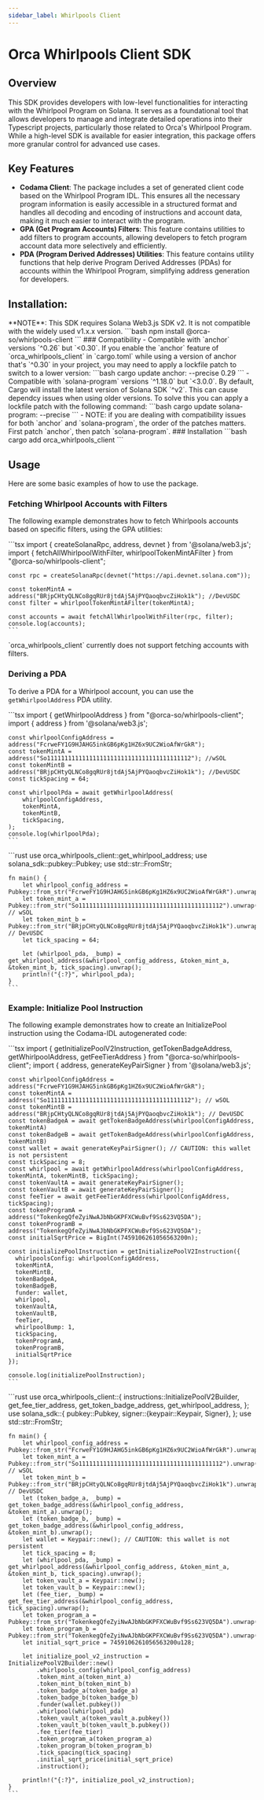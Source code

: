 ```yaml
---
sidebar_label: Whirlpools Client
---
```


# Orca Whirlpools Client SDK

## Overview
This SDK provides developers with low-level functionalities for interacting with the Whirlpool Program on Solana. It serves as a foundational tool that allows developers to manage and integrate detailed operations into their Typescript projects, particularly those related to Orca's Whirlpool Program. While a high-level SDK is available for easier integration, this package offers more granular control for advanced use cases.

## Key Features
- **Codama Client**: The package includes a set of generated client code based on the Whirlpool Program IDL. This ensures all the necessary program information is easily accessible in a structured format and handles all decoding and encoding of instructions and account data, making it much easier to interact with the program.
- **GPA (Get Program Accounts) Filters**: This feature contains utilities to add filters to program accounts, allowing developers to fetch program account data more selectively and efficiently.
- **PDA (Program Derived Addresses) Utilities**: This feature contains utility functions that help derive Program Derived Addresses (PDAs) for accounts within the Whirlpool Program, simplifying address generation for developers.

## Installation:

<Tabs groupId="programming-languages">
  <TabItem value="ts" label="Typescript" default>
    **NOTE**: This SDK requires Solana Web3.js SDK v2. It is not compatible with the widely used v1.x.x version.
    ```bash
    npm install @orca-so/whirlpools-client
    ```
  </TabItem>
  <TabItem value="rust" label="Rust">
    ### Compatibility
    - Compatible with `anchor` versions `^0.26` but `<0.30`. If you enable the `anchor` feature of `orca_whirlpools_client` in `cargo.toml` while using a version of anchor that's `^0.30` in your project, you may need to apply a lockfile patch to switch to a lower version:
    ```bash
    cargo update anchor:<current-version> --precise 0.29
    ```
    - Compatible with `solana-program` versions `^1.18.0` but `<3.0.0`. By default, Cargo will install the latest version of Solana SDK `^v2`. This can cause dependcy issues when using older versions. To solve this you can apply a lockfile patch with the following command:
      ```bash
      cargo update solana-program:<current-version> --precise <required-version>
      ```
    - NOTE: if you are dealing with compatibility issues for both `anchor` and `solana-program`, the order of the patches matters. First patch `anchor`, then patch `solana-program`.
    ### Installation
    ```bash
    cargo add orca_whirlpools_client
    ```
  </TabItem>
</Tabs>

## Usage
Here are some basic examples of how to use the package.

### Fetching Whirlpool Accounts with Filters
The following example demonstrates how to fetch Whirlpools accounts based on specific filters, using the GPA utilities:

<Tabs groupId="programming-languages">
  <TabItem value="ts" label="Typescript" default>
    ```tsx
    import { createSolanaRpc, address, devnet } from '@solana/web3.js';
    import { fetchAllWhirlpoolWithFilter, whirlpoolTokenMintAFilter } from "@orca-so/whirlpools-client";

    const rpc = createSolanaRpc(devnet("https://api.devnet.solana.com"));

    const tokenMintA = address("BRjpCHtyQLNCo8gqRUr8jtdAj5AjPYQaoqbvcZiHok1k"); //DevUSDC
    const filter = whirlpoolTokenMintAFilter(tokenMintA);

    const accounts = await fetchAllWhirlpoolWithFilter(rpc, filter);
    console.log(accounts);
    ```
  </TabItem>
  <TabItem value="rust" label="Rust">
    `orca_whirlpools_client` currently does not support fetching accounts with filters.
  </TabItem>
</Tabs>



### Deriving a PDA
To derive a PDA for a Whirlpool account, you can use the `getWhirlpoolAddress` PDA utility.

<Tabs groupId="programming-languages">
  <TabItem value="ts" label="Typescript" default>
    ```tsx
    import { getWhirlpoolAddress } from "@orca-so/whirlpools-client";
    import { address } from '@solana/web3.js';

    const whirlpoolConfigAddress = address("FcrweFY1G9HJAHG5inkGB6pKg1HZ6x9UC2WioAfWrGkR");
    const tokenMintA = address("So11111111111111111111111111111111111111112"); //wSOL
    const tokenMintB = address("BRjpCHtyQLNCo8gqRUr8jtdAj5AjPYQaoqbvcZiHok1k"); //DevUSDC
    const tickSpacing = 64;

    const whirlpoolPda = await getWhirlpoolAddress(
        whirlpoolConfigAddress,
        tokenMintA,
        tokenMintB,
        tickSpacing,
    );
    console.log(whirlpoolPda);
    ```
  </TabItem>
  <TabItem value="rust" label="Rust">
    ```rust
    use orca_whirlpools_client::get_whirlpool_address;
    use solana_sdk::pubkey::Pubkey;
    use std::str::FromStr;

    fn main() {
        let whirlpool_config_address = Pubkey::from_str("FcrweFY1G9HJAHG5inkGB6pKg1HZ6x9UC2WioAfWrGkR").unwrap();
        let token_mint_a = Pubkey::from_str("So11111111111111111111111111111111111111112").unwrap(); // wSOL
        let token_mint_b = Pubkey::from_str("BRjpCHtyQLNCo8gqRUr8jtdAj5AjPYQaoqbvcZiHok1k").unwrap(); // DevUSDC
        let tick_spacing = 64;

        let (whirlpool_pda, _bump) = get_whirlpool_address(&whirlpool_config_address, &token_mint_a, &token_mint_b, tick_spacing).unwrap();
        println!("{:?}", whirlpool_pda);
    }
    ```
  </TabItem>
</Tabs>

### Example: Initialize Pool Instruction
The following example demonstrates how to create an InitializePool instruction using the Codama-IDL autogenerated code:

<Tabs groupId="programming-languages">
  <TabItem value="ts" label="Typescript" default>
    ```tsx
    import { getInitializePoolV2Instruction, getTokenBadgeAddress, getWhirlpoolAddress, getFeeTierAddress } from "@orca-so/whirlpools-client";
    import { address, generateKeyPairSigner } from '@solana/web3.js';

    const whirlpoolConfigAddress = address("FcrweFY1G9HJAHG5inkGB6pKg1HZ6x9UC2WioAfWrGkR");
    const tokenMintA = address("So11111111111111111111111111111111111111112"); // wSOL
    const tokenMintB = address("BRjpCHtyQLNCo8gqRUr8jtdAj5AjPYQaoqbvcZiHok1k"); // DevUSDC
    const tokenBadgeA = await getTokenBadgeAddress(whirlpoolConfigAddress, tokenMintA)
    const tokenBadgeB = await getTokenBadgeAddress(whirlpoolConfigAddress, tokenMintB)
    const wallet = await generateKeyPairSigner(); // CAUTION: this wallet is not persistent
    const tickSpacing = 8;
    const whirlpool = await getWhirlpoolAddress(whirlpoolConfigAddress, tokenMintA, tokenMintB, tickSpacing);
    const tokenVaultA = await generateKeyPairSigner();
    const tokenVaultB = await generateKeyPairSigner();
    const feeTier = await getFeeTierAddress(whirlpoolConfigAddress, tickSpacing);
    const tokenProgramA = address("TokenkegQfeZyiNwAJbNbGKPFXCWuBvf9Ss623VQ5DA");
    const tokenProgramB = address("TokenkegQfeZyiNwAJbNbGKPFXCWuBvf9Ss623VQ5DA");
    const initialSqrtPrice = BigInt(7459106261056563200n);

    const initializePoolInstruction = getInitializePoolV2Instruction({
      whirlpoolsConfig: whirlpoolConfigAddress,
      tokenMintA,
      tokenMintB,
      tokenBadgeA,
      tokenBadgeB,
      funder: wallet,
      whirlpool,
      tokenVaultA,
      tokenVaultB,
      feeTier,
      whirlpoolBump: 1,
      tickSpacing,
      tokenProgramA,
      tokenProgramB,
      initialSqrtPrice
    });

    console.log(initializePoolInstruction);
    ```
  </TabItem>
  <TabItem value="rust" label="Rust">
    ```rust
    use orca_whirlpools_client::{
        instructions::InitializePoolV2Builder,
        get_fee_tier_address,
        get_token_badge_address,
        get_whirlpool_address,
    };
    use solana_sdk::{
        pubkey::Pubkey,
        signer::{keypair::Keypair, Signer},
    };
    use std::str::FromStr;

    fn main() {
        let whirlpool_config_address = Pubkey::from_str("FcrweFY1G9HJAHG5inkGB6pKg1HZ6x9UC2WioAfWrGkR").unwrap();
        let token_mint_a = Pubkey::from_str("So11111111111111111111111111111111111111112").unwrap(); // wSOL
        let token_mint_b = Pubkey::from_str("BRjpCHtyQLNCo8gqRUr8jtdAj5AjPYQaoqbvcZiHok1k").unwrap(); // DevUSDC
        let (token_badge_a, _bump) = get_token_badge_address(&whirlpool_config_address, &token_mint_a).unwrap();
        let (token_badge_b, _bump) = get_token_badge_address(&whirlpool_config_address, &token_mint_b).unwrap();
        let wallet = Keypair::new(); // CAUTION: this wallet is not persistent
        let tick_spacing = 8;
        let (whirlpool_pda, _bump) = get_whirlpool_address(&whirlpool_config_address, &token_mint_a, &token_mint_b, tick_spacing).unwrap();
        let token_vault_a = Keypair::new();
        let token_vault_b = Keypair::new();
        let (fee_tier, _bump) = get_fee_tier_address(&whirlpool_config_address, tick_spacing).unwrap();
        let token_program_a = Pubkey::from_str("TokenkegQfeZyiNwAJbNbGKPFXCWuBvf9Ss623VQ5DA").unwrap();
        let token_program_b = Pubkey::from_str("TokenkegQfeZyiNwAJbNbGKPFXCWuBvf9Ss623VQ5DA").unwrap();
        let initial_sqrt_price = 7459106261056563200u128;

        let initialize_pool_v2_instruction = InitializePoolV2Builder::new()
            .whirlpools_config(whirlpool_config_address)
            .token_mint_a(token_mint_a)
            .token_mint_b(token_mint_b)
            .token_badge_a(token_badge_a)
            .token_badge_b(token_badge_b)
            .funder(wallet.pubkey())
            .whirlpool(whirlpool_pda)
            .token_vault_a(token_vault_a.pubkey())
            .token_vault_b(token_vault_b.pubkey())
            .fee_tier(fee_tier)
            .token_program_a(token_program_a)
            .token_program_b(token_program_b)
            .tick_spacing(tick_spacing)
            .initial_sqrt_price(initial_sqrt_price)
            .instruction();

        println!("{:?}", initialize_pool_v2_instruction);
    }
    ```
  </TabItem>
</Tabs>
